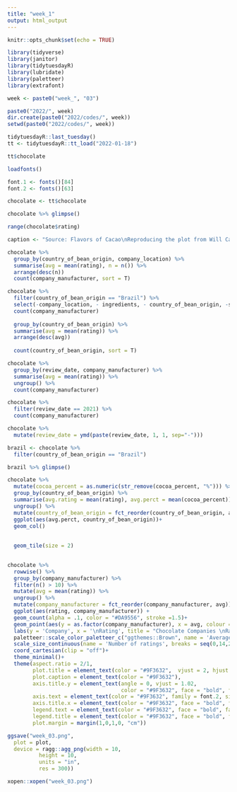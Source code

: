 ```yaml
---
title: "week_1"
output: html_output
---
```


```r
knitr::opts_chunk$set(echo = TRUE)

library(tidyverse)
library(janitor)
library(tidytuesdayR)
library(lubridate)
library(paletteer)
library(extrafont)
```

```r
week <- paste0("week_", "03")

paste0("2022/", week)
dir.create(paste0("2022/codes/", week))
setwd(paste0("2022/codes/", week))
```

```r
tidytuesdayR::last_tuesday()
tt <- tidytuesdayR::tt_load("2022-01-18")

tt$chocolate

loadfonts()

font.1 <- fonts()[84]
font.2 <- fonts()[63]
```

```r
chocolate <- tt$chocolate
```

```r
chocolate %>% glimpse()

range(chocolate$rating)

caption <- "Source: Flavors of Cacao\nReproducing the plot from Will Canniford, at Kagle, with some customization:\n https://www.kaggle.com/willcanniford/chocolate-bar-ratings-extensive-eda"
```

```r
chocolate %>% 
  group_by(country_of_bean_origin, company_location) %>% 
  summarise(avg = mean(rating), n = n()) %>% 
  arrange(desc(n))
  count(company_manufacturer, sort = T)

chocolate %>% 
  filter(country_of_bean_origin == "Brazil") %>% 
  select(-company_location, - ingredients, - country_of_bean_origin, -specific_bean_origin_or_bar_name) %>% 
  count(company_manufacturer)
  
  group_by(country_of_bean_origin) %>% 
  summarise(avg = mean(rating)) %>% 
  arrange(desc(avg))
  
  count(country_of_bean_origin, sort = T)

chocolate %>% 
  group_by(review_date, company_manufacturer) %>% 
  summarise(avg = mean(rating)) %>% 
  ungroup() %>% 
  count(company_manufacturer)

chocolate %>% 
  filter(review_date == 2021) %>% 
  count(company_manufacturer)

chocolate %>% 
  mutate(review_date = ymd(paste(review_date, 1, 1, sep="-")))
```


```r
brazil <- chocolate %>% 
  filter(country_of_bean_origin == "Brazil")

brazil %>% glimpse()
```


```r
chocolate %>%  
  mutate(cocoa_percent = as.numeric(str_remove(cocoa_percent, "%"))) %>% 
  group_by(country_of_bean_origin) %>% 
  summarise(avg.rating = mean(rating), avg.perct = mean(cocoa_percent)) %>% 
  ungroup() %>% 
  mutate(country_of_bean_origin = fct_reorder(country_of_bean_origin, avg.perct, .desc = T)) %>% 
  ggplot(aes(avg.perct, country_of_bean_origin))+
  geom_col()
  
  
  geom_tile(size = 2)
  
```

```r
chocolate %>% 
  rowwise() %>% 
  group_by(company_manufacturer) %>% 
  filter(n() > 10) %>% 
  mutate(avg = mean(rating)) %>% 
  ungroup() %>% 
  mutate(company_manufacturer = fct_reorder(company_manufacturer, avg)) %>% 
  ggplot(aes(rating, company_manufacturer)) + 
  geom_count(alpha = .1, color = "#DA9556", stroke =1.5)+
  geom_point(aes(y = as.factor(company_manufacturer), x = avg, colour = avg), size =4) + 
  labs(y = 'Company', x = '\nRating', title = "Chocolate Companies \nRating", caption = caption) + 
  paletteer::scale_color_paletteer_c("ggthemes::Brown", name = 'Average rating', breaks = seq(3,4,.25)) + 
  scale_size_continuous(name = 'Number of ratings', breaks = seq(0,14,2), range = c(5,10))+
  coord_cartesian(clip = "off")+
  theme_minimal()+
  theme(aspect.ratio = 2/1,
        plot.title = element_text(color = "#9F3632",  vjust = 2, hjust = .5, family = font.1),
        plot.caption = element_text(color = "#9F3632"),
        axis.title.y = element_text(angle = 0, vjust = 1.02, 
                                    color = "#9F3632", face = "bold", family = font.2),
        axis.text = element_text(color = "#9F3632", family = font.2, size = 12),
        axis.title.x = element_text(color = "#9F3632", face = "bold", family = font.2),
        legend.text = element_text(color = "#9F3632", face = "bold", family = font.2),
        legend.title = element_text(color = "#9F3632", face = "bold", family = font.2),
        plot.margin = margin(1,0,1,0, "cm"))
```

```r
ggsave("week_03.png",
  plot = plot,
  device = ragg::agg_png(width = 10, 
          height = 10, 
          units = "in", 
          res = 300))

xopen::xopen("week_03.png")
```

